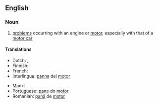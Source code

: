 ==English==

===Noun===
{{en-noun|~}}

# [[problem]]s occurring with an engine or [[motor]], especially with that of a [[motor car]]

====Translations====
{{trans-top|problems occurring with an engine or motor}}
* Dutch: {{t+|nl|motorpech|f}}, {{t|nl|motorpanne|f}}
* Finnish: {{t|fi|moottorivika}}
* French: {{t+|fr|panne|f}}
* Interlingua: [[panna]] del [[motor]]
{{trans-mid}}
* Manx: {{t|gv|anghleashey}}
* Portuguese: [[pane]] do [[motor]] {{g|m}}
* Romanian: [[pană]] de [[motor]] {{g|f}}
{{trans-bottom}}